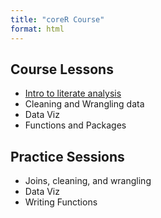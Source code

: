 ```yaml
---
title: "coreR Course"
format: html
---
```


## Course Lessons
- [Intro to literate analysis](docs/literate-analysis.html)
- Cleaning and Wrangling data
- Data Viz
- Functions and Packages

## Practice Sessions
- Joins, cleaning, and wrangling
- Data Viz
- Writing Functions